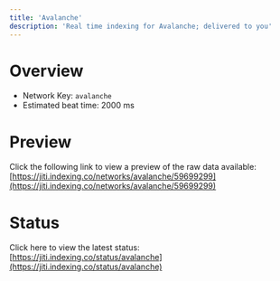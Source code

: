 ```yaml
---
title: 'Avalanche'
description: 'Real time indexing for Avalanche; delivered to you'
---
```


# Overview
- Network Key: `avalanche`
- Estimated beat time: 2000 ms

# Preview
Click the following link to view a preview of the raw data available: [https://jiti.indexing.co/networks/avalanche/59699299](https://jiti.indexing.co/networks/avalanche/59699299)

# Status
Click here to view the latest status: [https://jiti.indexing.co/status/avalanche](https://jiti.indexing.co/status/avalanche)
